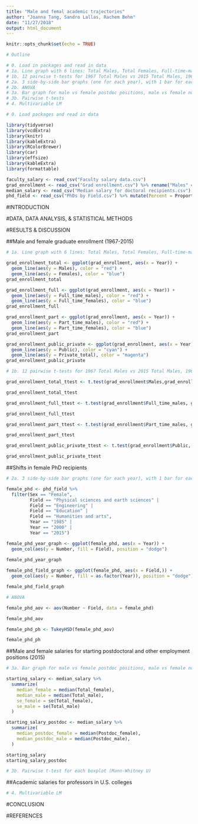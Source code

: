 ```yaml
---
title: "Male and femal academic trajectories"
author: "Joanna Tang, Sandro Lallas, Rachem Behm"
date: "11/27/2018"
output: html_document
---
```


```r
knitr::opts_chunk$set(echo = TRUE)
```

```r
# Outline

# 0. Load in packages and read in data
# 1a. Line graph with 6 lines: Total Males, Total Females, Full-time-males, Full-time-females, Part-time-males, Part-time-females, Public, Private-total
# 1b. 12 pairwise t-tests for 1967 Total Males vs 2015 Total Males, 1967 Total Females vs 2015 Total Females, 1967 Total Males vs 1967 Total Femals, 2015 Total Males vs 2015 Total Females...
# 2a. 3 side-by-side bar graphs (one for each year), with 1 bar for each subject; 4 side-by-side bar graphs (one for each subject), with 1 bar for each year
# 2b. ANOVA
# 3a. Bar graph for male vs female postdoc positions, male vs female non-postdoc positions
# 3b. Pairwise t-tests
# 4. Multivariable LM

```


```r

# 0. Load packages and read in data

library(tidyverse)
library(vcdExtra)
library(knitr)
library(kableExtra)
library(RColorBrewer)
library(car)
library(effsize)
library(kableExtra)
library(formattable)

faculty_salary <- read_csv("Faculty salary data.csv")
grad_enrollment <- read_csv("Grad enrollment.csv") %>% rename("Males" = "Total Males") %>% rename("Females" = "Total Females") %>% rename("Full_time_males" = "Full-time-males") %>% rename("Full_time_females" = "Full-time-females") %>% rename("Part_time_males" = "Part-time-males") %>% rename("Part_time_females" = "Part-time-females") %>% rename("Private_total" = "Private-total")
median_salary <- read_csv("Median salary for doctoral recipients.csv") %>% rename("Total_male" = "Total employment male") %>% rename("Total_female" = "Total employment femal") %>% rename("Postdoc_male" = "Postdoc male") %>% rename("Postdoc_female" = "Postdoc female")
phd_field <- read_csv("PhDs by Field.csv") %>% mutate(Percent = Proportion*100)

```



#INTRODUCTION

#DATA, DATA ANALYSIS, & STATISTICAL METHODS

#RESULTS & DISCUSSION

##Male and female graduate enrollment (1967-2015)

```r

# 1a. Line graph with 6 lines: Total Males, Total Females, Full-time-males, Full-time-females, Part-time-males, Part-time-females, Public, Private-total

grad_enrollment_total <- ggplot(grad_enrollment, aes(x = Year)) +
  geom_line(aes(y = Males), color = "red") +
  geom_line(aes(y = Females), color = "blue")
grad_enrollment_total

grad_enrollment_full <- ggplot(grad_enrollment, aes(x = Year)) +
  geom_line(aes(y = Full_time_males), color = "red") +
  geom_line(aes(y = Full_time_females), color = "blue")
grad_enrollment_full

grad_enrollment_part <- ggplot(grad_enrollment, aes(x = Year)) +
  geom_line(aes(y = Part_time_males), color = "red") +
  geom_line(aes(y = Part_time_females), color = "blue")
grad_enrollment_part

grad_enrollment_public_private <- ggplot(grad_enrollment, aes(x = Year)) +
  geom_line(aes(y = Public), color = "cyan") +
  geom_line(aes(y = Private_total), color = "magenta")
grad_enrollment_public_private

```

```r

# 1b. 12 pairwise t-tests for 1967 Total Males vs 2015 Total Males, 1967 Total Females vs 2015 Total Females, 1967 Total Males vs 1967 Total Femals, 2015 Total Males vs 2015 Total Females...

grad_enrollment_total_ttest <- t.test(grad_enrollment$Males,grad_enrollment$Females)

grad_enrollment_total_ttest

grad_enrollment_full_ttest <- t.test(grad_enrollment$Full_time_males, grad_enrollment$Full_time_females)

grad_enrollment_full_ttest

grad_enrollment_part_ttest <- t.test(grad_enrollment$Part_time_males, grad_enrollment$Part_time_females)

grad_enrollment_part_ttest

grad_enrollment_public_private_ttest <- t.test(grad_enrollment$Public, grad_enrollment$Private_total)

grad_enrollment_public_private_ttest

```

##Shifts in female PhD recipients

```r

# 2a. 3 side-by-side bar graphs (one for each year), with 1 bar for each subject; 4 side-by-side bar graphs (one for each subject), with 1 bar for each year

female_phd <- phd_field %>% 
  filter(Sex == "Female",
         Field == "Physical sciences and earth sciences" |
         Field == "Engineering" |
         Field == "Education" |
         Field == "Humanities and arts",
         Year == "1985" |
         Year == "2000" |
         Year == "2015")

female_phd_year_graph <- ggplot(female_phd, aes(x = Year)) +
  geom_col(aes(y = Number, fill = Field), position = "dodge")
  
female_phd_year_graph

female_phd_field_graph <- ggplot(female_phd, aes(x = Field,)) +
  geom_col(aes(y = Number, fill = as.factor(Year)), position = "dodge")

female_phd_field_graph

```

```r
# ANOVA

female_phd_aov <- aov(Number ~ Field, data = female_phd)

female_phd_aov

female_phd_ph <- TukeyHSD(female_phd_aov)

female_phd_ph


```

##Male and female salaries for starting postdoctoral and other employment positions (2015)

```r

# 3a. Bar graph for male vs female postdoc positions, male vs female non-postdoc positions

starting_salary <- median_salary %>% 
  summarize(
    median_female = median(Total_female),
    median_male = median(Total_male),
    se_female = se(Total_female),
    se_male = se(Total_male)
  )

starting_salary_postdoc <- median_salary %>% 
  summarize(
    median_postdoc_female = median(Postdoc_female),
    median_postdoc_male = median(Postdoc_male),
  )

starting_salary
starting_salary_postdoc

```

```r

# 3b. Pairwise t-test for each boxplot (Mann-Whitney U)

```


##Academic salaries for professors in U.S. colleges

```r

# 4. Multivariable LM


```


#CONCLUSION

#REFERENCES
